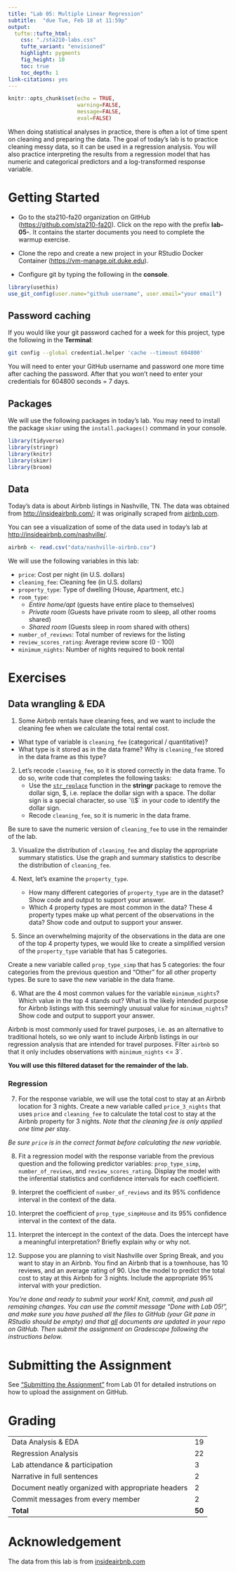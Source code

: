 ```yaml
---
title: "Lab 05: Multiple Linear Regression"
subtitle:  "due Tue, Feb 18 at 11:59p"
output: 
  tufte::tufte_html:
    css: "./sta210-labs.css"
    tufte_variant: "envisioned"
    highlight: pygments
    fig_height: 10
    toc: true
    toc_depth: 1
link-citations: yes
---
```


```r
knitr::opts_chunk$set(echo = TRUE,
                      warning=FALSE, 
                      message=FALSE,
                      eval=FALSE)
```

<!--
<p><span class="marginnote shownote">
<img src="img/04-anova/diamonds.png" alt=" " width="527"  />
</span></p>
-->
<!-- Diamonds photo obtained from Google images: https://www.diamondbanc.com/ -->

When doing statistical analyses in practice, there is often a lot of time spent on cleaning and preparing the data. The goal of today's lab is to practice cleaning messy data, so it can be used in a regression analysis. You will also practice interpreting the results from a regression model that has numeric and categorical predictors and a log-transformed response variable. 


# Getting Started 

- Go to the sta210-fa20 organization on GitHub ([https://github.com/sta210-fa20](https://github.com/sta210-fa20)). Click on the repo with the prefix **lab-05-**. It contains the starter documents you need to complete the warmup exercise. 

- Clone the repo and create a new project in your RStudio Docker Container ([https://vm-manage.oit.duke.edu](https://vm-manage.oit.duke.edu)). 

- Configure git by typing the following in the **console**.

```r
library(usethis)
use_git_config(user.name="github username", user.email="your email")
```

## Password caching

If you would like your git password cached for a week for this project, type the following in the **Terminal**:

```bash
git config --global credential.helper 'cache --timeout 604800'
```

You will need to enter your GitHub username and password one more time after caching the password. After that you won't need to enter your credentials for 604800 seconds = 7 days.


## Packages

We will use the following packages in today's lab. You may need to install the package `skimr` using the `install.packages()` command in your console.

```r
library(tidyverse)
library(stringr)
library(knitr)
library(skimr)
library(broom)
```


## Data 

Today's data is about Airbnb listings in Nashville, TN. The data was obtained from [http://insideairbnb.com/](http://insideairbnb.com/index.html); it was originally scraped from [airbnb.com](https://www.airbnb.com/).  

You can see a visualization of some of the data used in today's lab at [http://insideairbnb.com/nashville/](http://insideairbnb.com/nashville/).

```r
airbnb <- read.csv("data/nashville-airbnb.csv")
```

We will use the following variables in this lab: 

- `price`: Cost per night (in U.S. dollars)
- `cleaning_fee`: Cleaning fee (in U.S. dollars)
- `property_type`: Type of dwelling (House, Apartment, etc.)
- `room_type`: 
    - *Entire home/apt* (guests have entire place to themselves)
    - *Private room* (Guests have private room to sleep, all other rooms shared)
    - *Shared room* (Guests sleep in room shared with others) 
- `number_of_reviews`: Total number of reviews for the listing
- `review_scores_rating`: Average review score (0 - 100)
- `minimum_nights`: Number of nights required to book rental 


# Exercises 

## Data wrangling & EDA

1. Some Airbnb rentals have cleaning fees, and we want to include the cleaning fee when we calculate the total rental cost. 

- What type of variable is `cleaning_fee` (categorical / quantitative)? 
- What type is it stored as in the data frame? Why is `cleaning_fee` stored in the data frame as this type? 

2. Let's recode `cleaning_fee`, so it is stored correctly in the data frame. To do so, write code that completes the following tasks: 
    - Use the [`str_replace`](https://stringr.tidyverse.org/reference/str_replace.html) function in the **stringr** package to remove the dollar sign, $, i.e. replace the dollar sign with a space. The dollar sign is a special character, so use `\\$` in your code to identify the dollar sign. 
    - Recode `cleaning_fee`, so it is numeric in the data frame.
    
Be sure to save the numeric version of `cleaning_fee` to use in the remainder of the lab. 

3. Visualize the distribution of `cleaning_fee` and display the appropriate summary statistics. Use the graph and summary statistics to describe the distribution of `cleaning_fee`.

4. Next, let's examine the `property_type`. 
    - How many different categories of `property_type` are in the dataset? Show code and output to support your answer. 
    - Which 4 property types are most common in the data? These 4 property types make up what percent of the observations in the data? Show code and output to support your answer.

5. Since an overwhelming majority of the observations in the data are one of the top 4 property types, we would like to create a simplified version of the `property_type` variable that has 5 categories.

Create a new variable called `prop_type_simp` that has 5 categories: the four categories from the previous question and "Other" for all other property types. Be sure to save the new variable in the data frame.

6. What are the 4 most common values for the variable `minimum_nights`? Which value in the top 4 stands out? What is the likely intended purpose for Airbnb listings with this seemingly unusual value for `minimum_nights`? Show code and output to support your answer. 

Airbnb is most commonly used for travel purposes, i.e. as an alternative to traditional hotels, so we only want to include Airbnb listings in our regression analysis that are intended for travel purposes. Filter `airbnb` so that it only includes observations with `minimum_nights` <= 3`. 

**You will use this filtered dataset for the remainder of the lab.**

### Regression 

7. For the response variable, we will use the total cost to stay at an Airbnb location for 3 nights. Create a new variable called `price_3_nights` that uses `price` and `cleaning_fee` to calculate the total cost to stay at the Airbnb property for 3 nights. *Note that the cleaning fee is only applied one time per stay*. 

  *Be sure `price` is in the correct format before calculating the new variable.*


8. Fit a regression model with the response variable from the previous question and the following predictor variables: `prop_type_simp`, `number_of_reviews`, and `review_scores_rating`. Display the model with the inferential statistics and confidence intervals for each coefficient.

9. Interpret the coefficient of `number_of_reviews` and its 95% confidence interval in the context of the data.

10. Interpret the coefficient of  `prop_type_simpHouse` and its 95% confidence interval in the context of the data. 

11. Interpret the intercept in the context of the data. Does the intercept have a meaningful interpretation? Briefly explain why or why not. 

11. Suppose you are planning to visit Nashville over Spring Break, and you want to stay in an Airbnb. You find an Airbnb that is a townhouse, has 10 reviews, and an average rating of 90. Use the model to predict the total cost to stay at this Airbnb for 3 nights. Include the appropriate 95% interval with your prediction.

*You're done and ready to submit your work! Knit, commit, and push all remaining changes. You can use the commit message "Done with Lab 05!", and make sure you have pushed all the files to GitHub (your Git pane in RStudio should be empty) and that <u>all</u> documents are updated in your repo on GitHub. Then submit the assignment on Gradescope following the instructions below.*

# Submitting the Assignment

See ["Submitting the Assignment"](https://www2.stat.duke.edu/courses/Spring20/sta210.001/labs/lab-01-review-r.html#submitting-the-assignment) from Lab 01 for detailed instrutions on how to upload the assignment on GitHub. 

# Grading 

|  	|  	|
|----------------------------------------	|----	|
| Data Analysis & EDA | 19	|
| Regression Analysis |  22	|
| Lab attendance & participation 	| 3 	|
| Narrative in full sentences | 2 	|
| Document neatly organized with appropriate headers | 2	|
| Commit messages from every member| 2 	|
| **Total** | **50** |

# Acknowledgement

The data from this lab is from [insideairbnb.com](http://insideairbnb.com/index.html)
